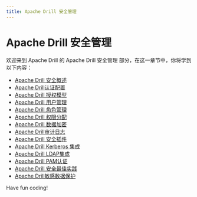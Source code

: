 ```yaml
---
title: Apache Drill 安全管理
---
```


# Apache Drill 安全管理

欢迎来到 Apache Drill 的 Apache Drill 安全管理 部分，在这一章节中，你将学到以下内容：

- [Apache Drill 安全概述](./0-apache-drill-security-overview.mdx)
- [Apache Drill认证配置](./1-apache-drill-authentication-configuration.mdx)
- [Apache Drill 授权模型](./2-apache-drill-authorization-model.mdx)
- [Apache Drill 用户管理](./3-apache-drill-user-management.mdx)
- [Apache Drill 角色管理](./4-apache-drill-role-management.mdx)
- [Apache Drill 权限分配](./5-apache-drill-permission-allocation.mdx)
- [Apache Drill 数据加密](./6-apache-drill-data-encryption.mdx)
- [Apache Drill审计日志](./7-apache-drill-audit-log.mdx)
- [Apache Drill 安全插件](./8-apache-drill-security-plugin.mdx)
- [Apache Drill Kerberos 集成](./9-apache-drill-kerberos-integration.mdx)
- [Apache Drill LDAP集成](./10-apache-drill-ldap-integration.mdx)
- [Apache Drill PAM认证](./11-apache-drill-pam-authentication.mdx)
- [Apache Drill 安全最佳实践](./12-apache-drill-security-best-practices.mdx)
- [Apache Drill敏感数据保护](./13-apache-drill-sensitive-data-protection.mdx)

Have fun coding!